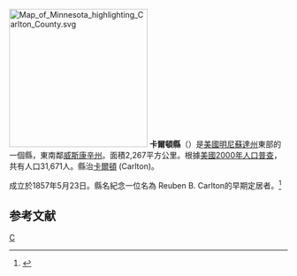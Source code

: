 {{noteTA
|T=zh-hans:卡尔顿县;zh-hk:卡爾頓縣;zh-tw:卡爾頓郡;
}}

[[File:Map_of_Minnesota_highlighting_Carlton_County.svg|250px]]
'''卡爾頓縣'''（{{lang-en|Carlton County}}）是[[美國|美國]][[明尼蘇達州|明尼蘇達州]]東部的一個縣，東南鄰[[威斯康辛州|威斯康辛州]]。面積2,267平方公里。根據[[美國2000年人口普查|美國2000年人口普查]]，共有人口31,671人。縣治[[卡爾頓_(明尼蘇達州)|卡爾頓]] (Carlton)。

成立於1857年5月23日。縣名紀念一位名為 Reuben B. Carlton的早期定居者。<ref>{{Cite web |url=http://www.house.leg.state.mn.us/hinfo/govseries/No3.htm |title=存档副本 |access-date=2007-03-15 |archive-url=https://web.archive.org/web/20120321232739/http://www.house.leg.state.mn.us/hinfo/govseries/No3.htm |archive-date=2012-03-21 |dead-url=yes }}</ref>

== 参考文献 ==
<div class="references-small">
<references />
</div>

[[Category:明尼苏达州行政区划|C]]